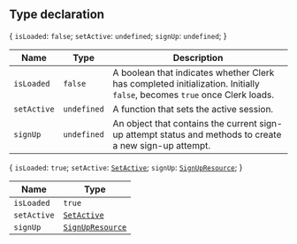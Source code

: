 ## Type declaration

\{ `isLoaded`: `false`; `setActive`: `undefined`; `signUp`: `undefined`; \}

| Name        | Type        | Description                                                                                                              |
| ----------- | ----------- | ------------------------------------------------------------------------------------------------------------------------ |
| `isLoaded`  | `false`     | A boolean that indicates whether Clerk has completed initialization. Initially `false`, becomes `true` once Clerk loads. |
| `setActive` | `undefined` | A function that sets the active session.                                                                                 |
| `signUp`    | `undefined` | An object that contains the current sign-up attempt status and methods to create a new sign-up attempt.                  |

\{ `isLoaded`: `true`; `setActive`: [`SetActive`](set-active.mdx); `signUp`: [`SignUpResource`](/docs/references/javascript/sign-up); \}

| Name        | Type                                                    |
| ----------- | ------------------------------------------------------- |
| `isLoaded`  | `true`                                                  |
| `setActive` | [`SetActive`](set-active.mdx)                           |
| `signUp`    | [`SignUpResource`](/docs/references/javascript/sign-up) |
